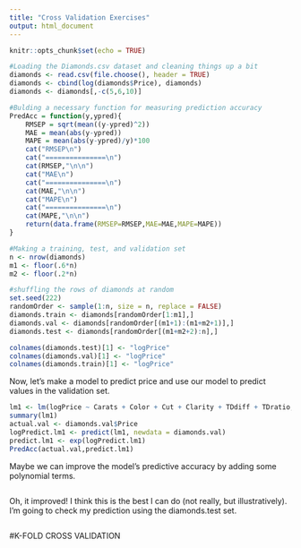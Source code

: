 ```yaml
---
title: "Cross Validation Exercises"
output: html_document
---
```


```r
knitr::opts_chunk$set(echo = TRUE)
```

```r
#Loading the Diamonds.csv dataset and cleaning things up a bit
diamonds <- read.csv(file.choose(), header = TRUE)
diamonds <- cbind(log(diamonds$Price), diamonds)
diamonds <- diamonds[,-c(5,6,10)]
```

```r
#Bulding a necessary function for measuring prediction accuracy
PredAcc = function(y,ypred){
  	RMSEP = sqrt(mean((y-ypred)^2))
  	MAE = mean(abs(y-ypred))
  	MAPE = mean(abs(y-ypred)/y)*100
  	cat("RMSEP\n")
  	cat("===============\n")
  	cat(RMSEP,"\n\n")
  	cat("MAE\n")
 	cat("===============\n")
  	cat(MAE,"\n\n")
  	cat("MAPE\n")
  	cat("===============\n")
  	cat(MAPE,"\n\n")
  	return(data.frame(RMSEP=RMSEP,MAE=MAE,MAPE=MAPE))
}
```


```r
#Making a training, test, and validation set
n <- nrow(diamonds)
m1 <- floor(.6*n)
m2 <- floor(.2*n)

#shuffling the rows of diamonds at random
set.seed(222)
randomOrder <- sample(1:n, size = n, replace = FALSE)
diamonds.train <- diamonds[randomOrder[1:m1],]
diamonds.val <- diamonds[randomOrder[(m1+1):(m1+m2+1)],]
diamonds.test <- diamonds[randomOrder[(m1+m2+2):n],]

colnames(diamonds.test)[1] <- "logPrice"
colnames(diamonds.val)[1] <- "logPrice"
colnames(diamonds.train)[1] <- "logPrice"
```

Now, let's make a model to predict price and use our model to predict values in the validation set.

```r
lm1 <- lm(logPrice ~ Carats + Color + Cut + Clarity + TDdiff + TDratio, data = diamonds.train)
summary(lm1)
actual.val <- diamonds.val$Price
logPredict.lm1 <- predict(lm1, newdata = diamonds.val)
predict.lm1 <- exp(logPredict.lm1)
PredAcc(actual.val,predict.lm1)
```

Maybe we can improve the model's predictive accuracy by adding some polynomial terms.

```r

```

Oh, it improved! I think this is the best I can do (not really, but illustratively). I'm going to check my prediction using the diamonds.test set.

```r

```

#K-FOLD CROSS VALIDATION

